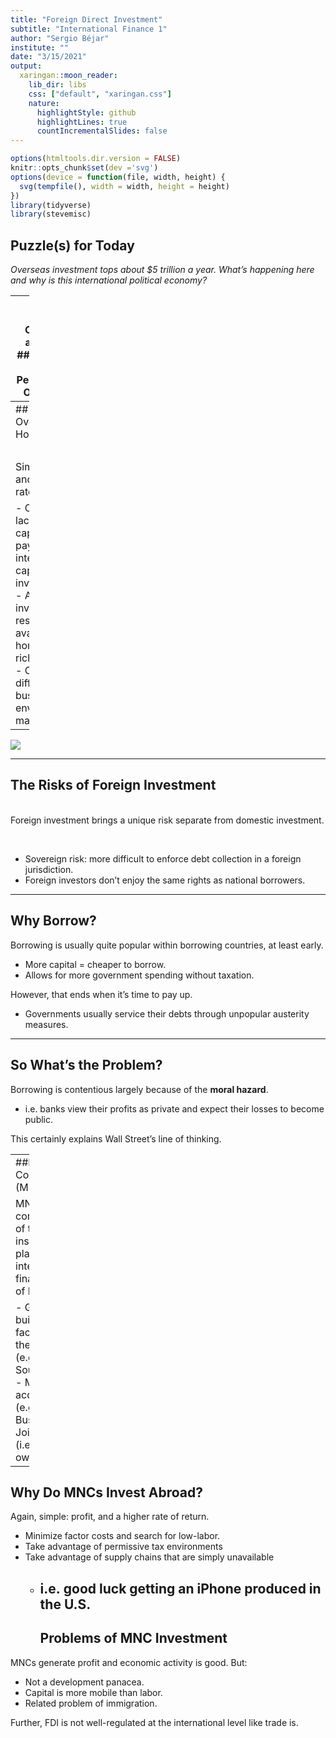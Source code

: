 ```yaml
---
title: "Foreign Direct Investment"
subtitle: "International Finance 1"
author: "Sergio Béjar"
institute: ""
date: "3/15/2021"
output:
  xaringan::moon_reader:
    lib_dir: libs
    css: ["default", "xaringan.css"]
    nature:
      highlightStyle: github
      highlightLines: true
      countIncrementalSlides: false
---
```

```r
options(htmltools.dir.version = FALSE)
knitr::opts_chunk$set(dev ='svg')
options(device = function(file, width, height) {
  svg(tempfile(), width = width, height = height)
})
library(tidyverse)
library(stevemisc)
```
## Puzzle(s) for Today

*Overseas investment tops about $5 trillion a year. What's happening here and why is this international political economy?*

---
## Why Invest Overseas, and How?
### How and Why Do People Invest Overseas?

There are generally two types of foreign investments: portfolio and direct.

- Portfolio: simple investment with no management input.
    - Sovereign lending constitutes a big chunk of portfolio investment.
- Foreign direct investment (FDI): direct investors maintain managerial control over foreign operation.
    - Think of a BMW plant in Spartanburg, SC, or Michelin plant in Greenville, SC.
---
## Why Invest Overseas, and How?

<br>

Simple: profit, and a higher rate of return.

- Countries lacking in capital will pay a higher interest for capital investments.
- Ability to invest in resources not available in home/capital-rich country.
- Certainly differences in business environment matter too.

---
![](https://github.com/Sergio-Bejar/IPE/blob/main/figures/fdi.png?raw=true)

---

## The Risks of Foreign Investment

<br>
Foreign investment brings a unique risk separate from domestic investment.

<br>

- Sovereign risk: more difficult to enforce debt collection in a foreign jurisdiction.
- Foreign investors don't enjoy the same rights as national borrowers.

---

## Why Borrow?

Borrowing is usually quite popular within borrowing countries, at least early.

- More capital = cheaper to borrow.
- Allows for more government spending without taxation.

However, that ends when it's time to pay up.

- Governments usually service their debts through unpopular austerity measures.

---

## So What's the Problem?

Borrowing is contentious largely because of the **moral hazard**.

- i.e. banks view their profits as private and expect their losses to become public.

This certainly explains Wall Street's line of thinking.


---
##Multinational Corporations (MNCs)

MNCs constitute one of the major institutional players in international finance. Types of FDI:

- Greenfield: build a new factory from the ground up (e.g. Michelin in South Carolina)
- Mergers and acquisitions (e.g. Anheuser-Busch InBev)
- Joint ventures (i.e. shared ownership)

---

## Why Do MNCs Invest Abroad?

Again, simple: profit, and a higher rate of return.

- Minimize factor costs and search for low-labor.
- Take advantage of permissive tax environments
- Take advantage of supply chains that are simply unavailable
    - i.e. good luck getting an iPhone produced in the U.S.
---
## Problems of MNC Investment

MNCs generate profit and economic activity is good. But:

- Not a development panacea.
- Capital is more mobile than labor.
- Related problem of immigration.

Further, FDI is not well-regulated at the international level like trade is.

